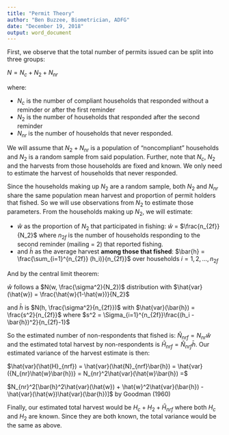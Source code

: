 ```yaml
---
title: "Permit Theory"
author: "Ben Buzzee, Biometrician, ADFG"
date: "December 19, 2018"
output: word_document
---
```





First, we observe that the total number of permits issued can be split into three groups:


$N = N_c + N_2 + N_{nr}$



where:

* $N_c$ is the number of compliant households that responded without a reminder or after the first reminder
* $N_2$ is the number of households that responded after the second reminder
* $N_{nr}$ is the number of households that never responded.

We will assume that $N_2 + N_{nr}$ is a population of "noncompliant" households and $N_2$ is a random sample from said population. Further, note that $N_c$, $N_2$ and the harvests from those households are fixed and known. We only need to estimate the harvest of households that never responded.


Since the households making up $N_2$ are a random sample, both $N_2$ and $N_{nr}$ share the same population mean harvest and proportion of permit holders that fished. So we will use observations from $N_2$ to estimate those parameters. From the households making up $N_2$, we will estimate:

* $\hat{w}$ as the proportion of $N_2$ that participated in fishing: $\hat{w}$ = $\frac{n_{2f}}{N_2}$ where $n_{2f}$ is the number of households responding to the second reminder (mailing = 2) that reported fishing.
* and $\bar{h}$ as the average harvest __among those that fished__: $\bar{h} = \frac{\sum_{i=1}^{n_{2f}} (h_i)}{n_{2f}}$ over households 
$i=1, 2,..., n_{2f}$

And by the central limit theorem:

$\hat{w}$ follows a $N(w, \frac{\sigma^2}{N_2})$ distribution with $\hat{var}(\hat{w}) = \frac{\hat{w}(1-\hat{w})}{N_2}$

and $\bar{h}$ is $N(h, \frac{\sigma^2}{n_{2f}})$ with $\hat{var}(\bar{h}) = \frac{s^2}{n_{2f}}$ where $s^2 = \Sigma_{i=1}^{n_{2f}}\frac{(h_i - \bar{h})^2}{n_{2f}-1}$

So the estimated number of non-respondents that fished is: $\hat{N}_{nrf} = N_{nr}\hat{w}$ and the estimated total harvest by non-respondents is $\hat{H}_{nrf} = \hat{N}_{nrf}\bar{h}$. Our estimated variance of the harvest estimate is then:

$\hat{var}(\hat{H}_{nrf}) = \hat{var}(\hat{N}_{nrf}\bar{h}) =  \hat{var}({N_{nr}\hat{w}\bar{h})} = N_{nr}^2\hat{var}(\hat{w}\bar{h}) =$

$N_{nr}^2[\bar{h}^2\hat{var}(\hat{w}) + \hat{w}^2\hat{var}(\bar{h}) - \hat{var}(\hat{w})\hat{var}(\bar{h})]$ by Goodman (1960)

Finally, our estimated total harvest would be $H_c + H_2 + \hat{H}_{nrf}$ where both $H_c$ and $H_2$ are known. Since they are both known, the total variance would be the same as above.



